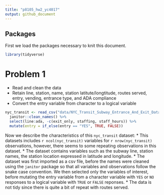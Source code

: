 ```yaml
---
title: "p8105_hw2_yc4017"
output: github_document
---
```


## Packages

First we load the packages necessary to knit this document.

```r
library(tidyverse)
```

# Problem 1

* Read and clean the data
* Retain line, station, name, station latitute/longtitude, routes served, entry, vending, entrance type, and ADA compliance
* Convert the entry variable from character to a logical variable

```r
nyc_transit <- read_csv("data/NYC_Transit_Subway_Entrance_And_Exit_Data.csv") %>% 
  janitor::clean_names() %>% 
  select(line:ada, -c(exit_only, staffing, staff_hours)) %>% 
  mutate(entry = if_else(entry == "YES", TRUE, FALSE))
```

Now we describe the characteristics of this `nyc_transit` dataset:
* This datasets includes `r ncol(nyc_transit)` variables for `r nrow(nyc_transit)` observations, however, there seems to some repeating observations in this dataset. 
* The dataset contains variables such as the subway line, station names, the station location expressed in latitude and longitude. 
* The dataset was first imported as a csv file, before the names were cleaned using the `janitor` package so that all variables and observations follow the snake case convention. We then selected only the variables of interest, before mutating the entry variable from a character variable with `YES` or `NO` responses to a logical variable with `TRUE` or `FALSE` reponses. 
* The data is not tidy since there is quite a bit of repeat with routes served.

